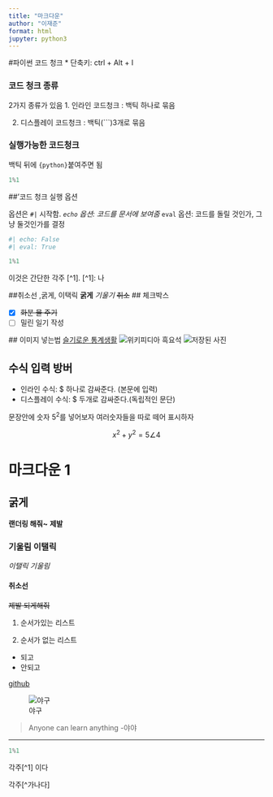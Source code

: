 ```yaml
---
title: "마크다운"
author: "이재준"
format: html
jupyter: python3
---
```


#파이썬 코드 청크
* 단축키: ctrl + Alt + I

### 코드 청크 종류

2가지 종류가 있음
1. 인라인 코드청크 : 백틱 하나로 묶음

2. 디스플레이 코드청크 : 백틱(```)3개로 묶음

### 실행가능한 코드청크
백틱 뒤에 `{python}`붙여주면 됨
```python
1%1
```

##'코드 청크 실행 옵션

옵션은 `#|` 시작함.
*`echo` 옵션: 코드를 문서에 보여줌
*`eval` 옵션: 코드를 돌릴 것인가, 그냥 둘것인가를 결정
```python
#| echo: False
#| eval: True

1%1
```
  이것은 간단한 각주  [^1].
  [^1]: 나
  
  ##취소선 ,굵게, 이택릭
  **굵게**
  *기울기*
  ~~취소~~
  ## 체크박스
  
  - [x] ~~화분 물 주기~~
  - [ ] 밀린 일기 작성
  
  ## 이미지 넣는법
[슬기로운 통계생활](https://statisticsplaybook.com/)
![위키피디아 흑요석](https://upload.wikimedia.org/wikipedia/commons/thumb/8/8c/ObsidianOregon.jpg/360px-ObsidianOregon.jpg)
![저장된 사진](C:\Users\USER\Desktop\이재준\주석 2024-07-11 114552)

## 수식 입력 방버
* 인라인 수식: $ 하나로 감싸준다. (본문에 입력)
* 디스플레이 수식: $ 두개로 감싸준다.(독립적인 문단)

문장안에 숫자 $5^2$를 넣어보자
여러숫자들을 따로 떼어 표시하자

$$
x^2+ y^2 = 5
\angle 4
$$

# 마크다운 1
## 굵게
**랜더링 해줘~**
__제발__

### 기울림 이탤릭

*이탤릭*
_기울림_

#### 취소선
~~제발 되게해줘~~

1. 순서가있는 리스트

2. 순서가 없는 리스트

- 되고
- 안되고

[github](naver.com) 

![야구](https://search.naver.com/search.naver?ssc=tab.image.all&where=image&sm=tab_jum&query=%EC%95%BC%EA%B5%AC#imgId=image_sas%3Ablog_58387660d4451e66dff75228e9c94c8f)

>Anyone can learn anything
\-야야

---
```python
1%1
```
각주[^1] 이다


각주[^가나다]
